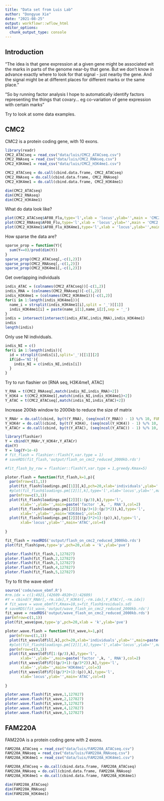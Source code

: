 ```yaml
---
title: "Data set from Luis Lab"
author: "Dongyue Xie"
date: "2021-08-25"
output: workflowr::wflow_html
editor_options:
  chunk_output_type: console
---
```


## Introduction

"The idea is that gene expression at a given gene might be associated wit the marks in  parts of the genome near-by that gene. But we don’t know in advance exactly where to look for that signal - just nearby the gene. And the signal might be at different places for different marks or the same place."

"So by running factor analysis I hope to automatically identify factors representing the things that covary… eg co-variation of gene expression with certain marks"

Try to look at some data examples. 

## CMC2

CMC2 is a protein coding gene, with 10 exons.

```r
library(readr)
CMC2_ATACseq = read_csv("data/luis/CMC2_ATACseq.csv")
CMC2_RNAseq = read_csv("data/luis/CMC2_RNAseq.csv")
CMC2_H3K4me1 = read_csv("data/luis/CMC2_H3K4me1.csv")

CMC2_ATACseq = do.call(cbind.data.frame, CMC2_ATACseq)
CMC2_RNAseq = do.call(cbind.data.frame, CMC2_RNAseq)
CMC2_H3K4me1 = do.call(cbind.data.frame, CMC2_H3K4me1)

dim(CMC2_ATACseq)
dim(CMC2_RNAseq)
dim(CMC2_H3K4me1)
```

What do data look like?

```r
plot(CMC2_ATACseq$AF08_Flu,type='l',xlab = 'locus',ylab='',main = 'CMC2 ATAC AF08_Flu')
plot(CMC2_RNAseq$AF08_Flu,type='l',xlab = 'locus',ylab='',main = 'CMC2 RNA AF08_Flu')
plot(CMC2_H3K4me1$AF08_Flu_H3K4me1,type='l',xlab = 'locus',ylab='',main = 'CMC2 H3K4me1 AF08_Flu')
```

How sparse the data are?

```r
sparse_prop = function(Y){
  sum(Y==0)/prod(dim(Y))
}
sparse_prop(CMC2_ATACseq[,-c(1,2)])
sparse_prop(CMC2_RNAseq[,-c(1,2)])
sparse_prop(CMC2_H3K4me1[,-c(1,2)])
```

Get overlapping individuals 

```r
indis_ATAC = (colnames(CMC2_ATACseq))[-c(1,2)]
indis_RNA = (colnames(CMC2_RNAseq))[-c(1,2)]
indis_H3K4me1 = (colnames(CMC2_H3K4me1))[-c(1,2)]
for(i in 1:length(indis_H3K4me1)){
  name_i = strsplit(indis_H3K4me1[i],split = '_')[[1]]
  indis_H3K4me1[i] = paste(name_i[1],name_i[2],sep = '_')
}
indis = intersect(intersect(indis_ATAC,indis_RNA),indis_H3K4me1)
indis
length(indis)
```


Only use NI individuals.

```r
indis_NI = c()
for(i in 1:length(indis)){
  id = strsplit(indis[i],split='_')[[1]][2]
  if(id=='NI'){
    indis_NI = c(indis_NI,indis[i])
  }
}
```

Try to run flashier on [RNA seq, H3K4me1, ATAC]

```r
Y_RNA = t(CMC2_RNAseq[,match(indis_NI,indis_RNA)+2])
Y_H3K4 = t(CMC2_H3K4me1[,match(indis_NI,indis_H3K4me1)+2])
Y_ATAC = t(CMC2_ATACseq[,match(indis_NI,indis_ATAC)+2])
```

Increase 200kb window to 2000kb to reduce the size of matrix

```r
Y_RNAr = do.call(cbind, by(t(Y_RNA), (seq(ncol(Y_RNA)) - 1) %/% 10, FUN = colSums))
Y_H3K4r = do.call(cbind, by(t(Y_H3K4), (seq(ncol(Y_H3K4)) - 1) %/% 10, FUN = colSums))
Y_ATACr = do.call(cbind, by(t(Y_ATAC), (seq(ncol(Y_ATAC)) - 1) %/% 10, FUN = colSums))
```

```r
library(flashier)
Y = cbind(Y_RNAr,Y_H3K4r,Y_ATACr)
dim(Y)
Y = log(Y+1e-4)
# fit_flash = flashier::flash(Y,var.type = 1)
# saveRDS(fit_flash,'output/flash_on_cmc2_reduced_2000kb.rds')

#fit_flash_by_row = flashier::flash(Y,var.type = 1,greedy.Kmax=5)
```

```r
ploter.flash = function(fit_flash,k=1,p){
  par(mfrow=c(1,1))
  plot(fit_flash$loadings.pm[[1]][,k],pch=20,xlab='individuals',ylab='',main=paste('loading ',k))
  #plot(fit_flash$loadings.pm[[2]][,k],type='l',xlab='locus',ylab='',main=paste('factor ',k))
  par(mfrow=c(3,1))
  plot(fit_flash$loadings.pm[[2]][1:(p/3),k],type='l',
       xlab='',ylab='',main=paste('factor ',k, ', RNA'),col=2)
  plot(fit_flash$loadings.pm[[2]][((p/3+1):(p/3*2)),k],type='l',
       xlab='',ylab='',main='H3K4me1',col=3)
  plot(fit_flash$loadings.pm[[2]][((p/3*2+1):(p)),k],type='l',
       xlab='locus',ylab='',main='ATAC',col=4)
  
}

```

```r
fit_flash = readRDS('output/flash_on_cmc2_reduced_2000kb.rds')
plot(fit_flash$pve,type='p',pch=20,xlab = 'k',ylab='pve')
```

```r
ploter.flash(fit_flash,1,127827)
ploter.flash(fit_flash,2,127827)
ploter.flash(fit_flash,3,127827)
ploter.flash(fit_flash,4,127827)
ploter.flash(fit_flash,5,127827)
```


Try to fit the wave ebmf

```r
source('code/wave_ebmf.R')
#rm.idx = c(1:4921,(42609-4920+1):42609)
#Y = cbind(Y_RNAr[,-rm.idx],Y_H3K4r[,-rm.idx],Y_ATACr[,-rm.idx])
# fit_wave = wave_ebmf(Y,Kmax=10,s=fit_flash$residuals.sd)
# saveRDS(fit_wave,'output/wave_flash_on_cmc2_reduced_2000kb.rds')
fit_wave = readRDS('output/wave_flash_on_cmc2_reduced_2000kb.rds')
par(mfrow=c(1,1))
plot(fit_wave$pve,type='p',pch=20,xlab = 'k',ylab='pve')

ploter.wave.flash = function(fit_wave,k=1,p){
  par(mfrow=c(1,1))
  plot(fit_wave$ldf$l[,k],pch=20,xlab='individuals',ylab='',main=paste('loading ',k))
  #plot(fit_flash$loadings.pm[[2]][,k],type='l',xlab='locus',ylab='',main=paste('factor ',k))
  par(mfrow=c(3,1))
  plot(fit_wave$ldf$f[1:(p/3),k],type='l',
       xlab='',ylab='',main=paste('factor ',k, ', RNA'),col=2)
  plot(fit_wave$ldf$f[((p/3+1):(p/3*2)),k],type='l',
       xlab='',ylab='',main='H3K4me1',col=3)
  plot(fit_wave$ldf$f[((p/3*2+1):(p)),k],type='l',
       xlab='locus',ylab='',main='ATAC',col=4)
  
}
```

```r
ploter.wave.flash(fit_wave,1,127827)
ploter.wave.flash(fit_wave,2,127827)
ploter.wave.flash(fit_wave,3,127827)
ploter.wave.flash(fit_wave,4,127827)
ploter.wave.flash(fit_wave,5,127827)
```

## FAM220A

FAM220A is a protein coding gene with 2 exons.

```r
FAM220A_ATACseq = read_csv("data/luis/FAM220A_ATACseq.csv")
FAM220A_RNAseq = read_csv("data/luis/FAM220A_RNAseq.csv")
FAM220A_H3K4me1 = read_csv("data/luis/FAM220A_H3K4me1.csv")

FAM220A_ATACseq = do.call(cbind.data.frame, FAM220A_ATACseq)
FAM220A_RNAseq = do.call(cbind.data.frame, FAM220A_RNAseq)
FAM220A_H3K4me1 = do.call(cbind.data.frame, FAM220A_H3K4me1)

dim(FAM220A_ATACseq)
dim(FAM220A_RNAseq)
dim(FAM220A_H3K4me1)
```


